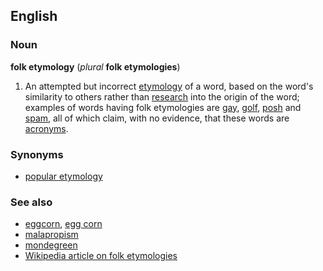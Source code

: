 ==English==
===Noun===
'''folk etymology''' (''plural'' '''folk etymologies''')

#An attempted but incorrect [[etymology]] of a word, based on the word's similarity to others rather than [[research]] into the origin of the word; examples of words having folk etymologies are [[gay]], [[golf]], [[posh]] and [[spam]], all of which claim, with no evidence, that these words are [[acronym]]s.

===Synonyms===
*[[popular etymology]]

===See also===
*[[eggcorn]], [[egg corn]]
*[[malapropism]]
*[[mondegreen]]
*[[w:Folk etymology|Wikipedia article on folk etymologies]]